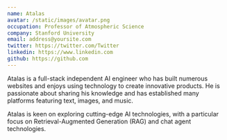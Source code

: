 ```yaml
---
name: Atalas
avatar: /static/images/avatar.png
occupation: Professor of Atmospheric Science
company: Stanford University
email: address@yoursite.com
twitter: https://twitter.com/Twitter
linkedin: https://www.linkedin.com
github: https://github.com
---
```


Atalas is a full-stack independent AI engineer who has built numerous websites and enjoys using technology to create innovative products. He is passionate about sharing his knowledge and has established many platforms featuring text, images, and music.

Atalas is keen on exploring cutting-edge AI technologies, with a particular focus on Retrieval-Augmented Generation (RAG) and chat agent technologies.
